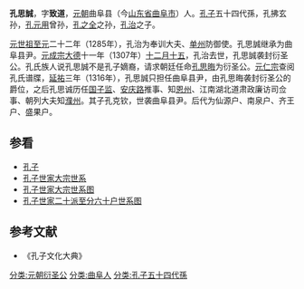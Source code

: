 '''孔思誠'''，字'''致道'''，[[元朝|元朝]]曲阜县（今[[山东省|山东省]][[曲阜市|曲阜市]]）人。[[孔子|孔子]]五十四代孫，孔拂玄孙，[[孔元用|孔元用]]曾孙，[[孔之全|孔之全]]之孙，[[孔治|孔治]]之子。

[[元世祖|元世祖]][[至元_(元世祖)|至元]]二十二年（1285年），孔治为奉训大夫、[[单州|单州]]防御使。孔思誠继承为曲阜县尹。[[元成宗|元成宗]][[大德_(元朝)|大德]]十一年（1307年）[[十二月十五|十二月十五]]，孔治去世，孔思誠袭封衍圣公。孔氏族人说孔思誠不是孔子嫡裔，请求朝廷任命[[孔思晦|孔思晦]]为衍圣公。[[元仁宗|元仁宗]]查阅孔氏谱牒，[[延祐|延祐]]三年（1316年），孔思誠只担任曲阜县尹，由孔思晦袭封衍圣公的爵位，之后孔思诚历任[[国子监|国子监]]、[[安庆路|安庆路]]推事、知[[恩州|恩州]]、江南湖北道肃政廉访司佥事、朝列大夫知[[濮州|濮州]]。其子孔克钦，世袭曲阜县尹。后代为仙源户、南泉户、齐王户、盛果户。
{{start box}}
{{s-bef|before=[[孔治|孔治]]}}
{{s-ttl|title=[[元朝|元朝]][[衍圣公|衍圣公]]<br />1307年—1316年}}
{{s-aft|after=[[孔思晦|孔思晦]]}}
{{end box}}
==参看==
*[[孔子|孔子]]
*[[孔子世家大宗世系|孔子世家大宗世系]]
*[[孔子世家大宗世系图|孔子世家大宗世系图]]
*[[孔子世家二十派至分六十户世系图|孔子世家二十派至分六十户世系图]]
==参考文献==
*《孔子文化大典》
{{reflist}}
{{衍圣公}}
[[分类:元朝衍圣公|分类:元朝衍圣公]]
[[分类:曲阜人|分类:曲阜人]]
[[分类:孔子五十四代孫|分类:孔子五十四代孫]]